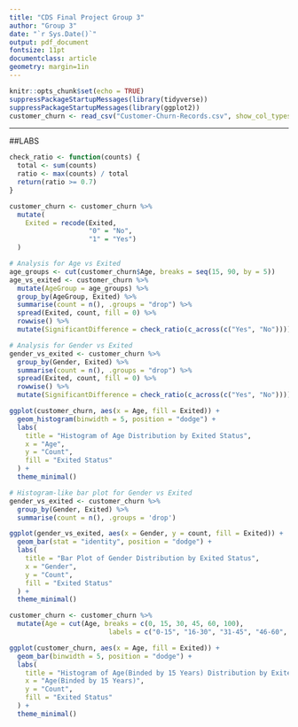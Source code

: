 ---
title: "CDS Final Project Group 3"
author: "Group 3"
date: "`r Sys.Date()`"
output: pdf_document
fontsize: 11pt
documentclass: article
geometry: margin=1in
---

```{r setup, include = FALSE}
knitr::opts_chunk$set(echo = TRUE)
suppressPackageStartupMessages(library(tidyverse))
suppressPackageStartupMessages(library(ggplot2))
customer_churn <- read_csv("Customer-Churn-Records.csv", show_col_types = FALSE)
```

***

##LABS

```{r}
check_ratio <- function(counts) {
  total <- sum(counts)
  ratio <- max(counts) / total
  return(ratio >= 0.7)
}
```


```{r}
customer_churn <- customer_churn %>%
  mutate(
    Exited = recode(Exited, 
                    "0" = "No",
                    "1" = "Yes")
  )
```

```{r}
# Analysis for Age vs Exited
age_groups <- cut(customer_churn$Age, breaks = seq(15, 90, by = 5))
age_vs_exited <- customer_churn %>%
  mutate(AgeGroup = age_groups) %>%
  group_by(AgeGroup, Exited) %>%
  summarise(count = n(), .groups = "drop") %>%
  spread(Exited, count, fill = 0) %>%
  rowwise() %>%
  mutate(SignificantDifference = check_ratio(c_across(c("Yes", "No"))))
```

```{r}
# Analysis for Gender vs Exited
gender_vs_exited <- customer_churn %>%
  group_by(Gender, Exited) %>%
  summarise(count = n(), .groups = "drop") %>%
  spread(Exited, count, fill = 0) %>%
  rowwise() %>%
  mutate(SignificantDifference = check_ratio(c_across(c("Yes", "No"))))
```

```{r}
ggplot(customer_churn, aes(x = Age, fill = Exited)) +
  geom_histogram(binwidth = 5, position = "dodge") +
  labs(
    title = "Histogram of Age Distribution by Exited Status",
    x = "Age",
    y = "Count",
    fill = "Exited Status"
  ) +
  theme_minimal()
```

```{r}
# Histogram-like bar plot for Gender vs Exited
gender_vs_exited <- customer_churn %>%
  group_by(Gender, Exited) %>%
  summarise(count = n(), .groups = 'drop')

ggplot(gender_vs_exited, aes(x = Gender, y = count, fill = Exited)) +
  geom_bar(stat = "identity", position = "dodge") +
  labs(
    title = "Bar Plot of Gender Distribution by Exited Status",
    x = "Gender",
    y = "Count",
    fill = "Exited Status"
  ) +
  theme_minimal()
```
```{r}
customer_churn <- customer_churn %>%
  mutate(Age = cut(Age, breaks = c(0, 15, 30, 45, 60, 100), 
                         labels = c("0-15", "16-30", "31-45", "46-60", "60+")))
```

```{r}
ggplot(customer_churn, aes(x = Age, fill = Exited)) +
  geom_bar(binwidth = 5, position = "dodge") +
  labs(
    title = "Histogram of Age(Binded by 15 Years) Distribution by Exited Status",
    x = "Age(Binded by 15 Years)",
    y = "Count",
    fill = "Exited Status"
  ) +
  theme_minimal()
```